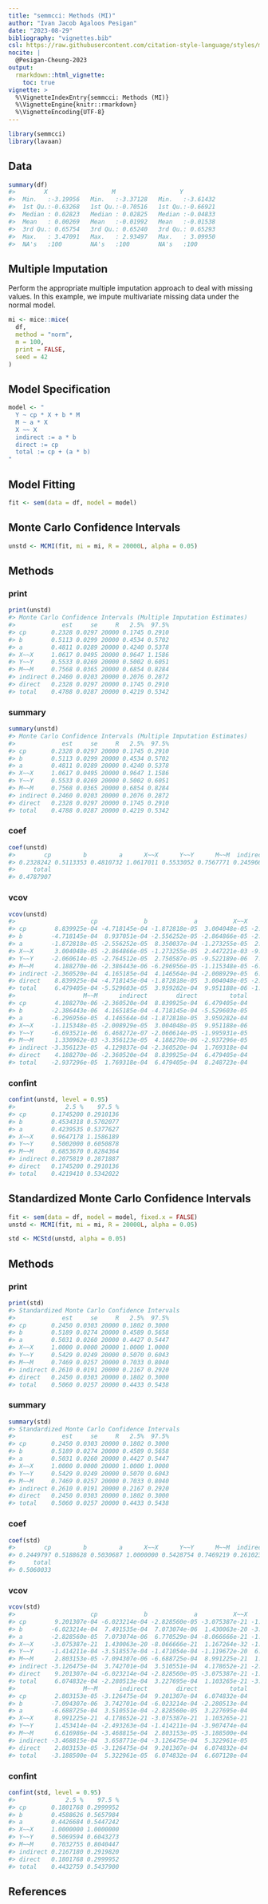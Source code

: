```yaml
---
title: "semmcci: Methods (MI)"
author: "Ivan Jacob Agaloos Pesigan"
date: "2023-08-29"
bibliography: "vignettes.bib"
csl: https://raw.githubusercontent.com/citation-style-language/styles/master/apa.csl
nocite: |
  @Pesigan-Cheung-2023
output:
  rmarkdown::html_vignette:
    toc: true
vignette: >
  %\VignetteIndexEntry{semmcci: Methods (MI)}
  %\VignetteEngine{knitr::rmarkdown}
  %\VignetteEncoding{UTF-8}
---
```


<!-- vignettes/methods-mc-mi.Rmd is generated from .setup/vignettes/methods-mc-mi.Rmd.orig. Please edit that file -->






```r
library(semmcci)
library(lavaan)
```

## Data




```r
summary(df)
#>        X                  M                  Y           
#>  Min.   :-3.19956   Min.   :-3.37128   Min.   :-3.61432  
#>  1st Qu.:-0.63268   1st Qu.:-0.70516   1st Qu.:-0.66921  
#>  Median : 0.02823   Median : 0.02825   Median :-0.04833  
#>  Mean   : 0.00269   Mean   :-0.01992   Mean   :-0.01538  
#>  3rd Qu.: 0.65754   3rd Qu.: 0.65240   3rd Qu.: 0.65293  
#>  Max.   : 3.47091   Max.   : 2.93497   Max.   : 3.09950  
#>  NA's   :100        NA's   :100        NA's   :100
```

## Multiple Imputation

Perform the appropriate multiple imputation approach to deal with missing values.
In this example, we impute multivariate missing data under the normal model.


```r
mi <- mice::mice(
  df,
  method = "norm",
  m = 100,
  print = FALSE,
  seed = 42
)
```

## Model Specification


```r
model <- "
  Y ~ cp * X + b * M
  M ~ a * X
  X ~~ X
  indirect := a * b
  direct := cp
  total := cp + (a * b)
"
```

## Model Fitting


```r
fit <- sem(data = df, model = model)
```

## Monte Carlo Confidence Intervals


```r
unstd <- MCMI(fit, mi = mi, R = 20000L, alpha = 0.05)
```

## Methods

### print


```r
print(unstd)
#> Monte Carlo Confidence Intervals (Multiple Imputation Estimates)
#>             est     se     R   2.5%  97.5%
#> cp       0.2328 0.0297 20000 0.1745 0.2910
#> b        0.5113 0.0299 20000 0.4534 0.5702
#> a        0.4811 0.0289 20000 0.4240 0.5378
#> X~~X     1.0617 0.0495 20000 0.9647 1.1586
#> Y~~Y     0.5533 0.0269 20000 0.5002 0.6051
#> M~~M     0.7568 0.0365 20000 0.6854 0.8284
#> indirect 0.2460 0.0203 20000 0.2076 0.2872
#> direct   0.2328 0.0297 20000 0.1745 0.2910
#> total    0.4788 0.0287 20000 0.4219 0.5342
```

### summary


```r
summary(unstd)
#> Monte Carlo Confidence Intervals (Multiple Imputation Estimates)
#>             est     se     R   2.5%  97.5%
#> cp       0.2328 0.0297 20000 0.1745 0.2910
#> b        0.5113 0.0299 20000 0.4534 0.5702
#> a        0.4811 0.0289 20000 0.4240 0.5378
#> X~~X     1.0617 0.0495 20000 0.9647 1.1586
#> Y~~Y     0.5533 0.0269 20000 0.5002 0.6051
#> M~~M     0.7568 0.0365 20000 0.6854 0.8284
#> indirect 0.2460 0.0203 20000 0.2076 0.2872
#> direct   0.2328 0.0297 20000 0.1745 0.2910
#> total    0.4788 0.0287 20000 0.4219 0.5342
```

### coef


```r
coef(unstd)
#>        cp         b         a      X~~X      Y~~Y      M~~M  indirect    direct 
#> 0.2328242 0.5113353 0.4810732 1.0617011 0.5533052 0.7567771 0.2459664 0.2328242 
#>     total 
#> 0.4787907
```

### vcov


```r
vcov(unstd)
#>                     cp             b             a          X~~X          Y~~Y
#> cp        8.839925e-04 -4.718145e-04 -1.872818e-05  3.004048e-05 -2.060614e-05
#> b        -4.718145e-04  8.937051e-04 -2.556252e-05 -2.864866e-05 -2.764512e-05
#> a        -1.872818e-05 -2.556252e-05  8.350037e-04 -1.273255e-05  2.750587e-05
#> X~~X      3.004048e-05 -2.864866e-05 -1.273255e-05  2.447221e-03 -9.522189e-06
#> Y~~Y     -2.060614e-05 -2.764512e-05  2.750587e-05 -9.522189e-06  7.232966e-04
#> M~~M      4.188270e-06 -2.386443e-06 -6.296956e-05 -1.115348e-05 -6.693521e-06
#> indirect -2.360520e-04  4.165185e-04  4.146564e-04 -2.008929e-05  6.468272e-07
#> direct    8.839925e-04 -4.718145e-04 -1.872818e-05  3.004048e-05 -2.060614e-05
#> total     6.479405e-04 -5.529603e-05  3.959282e-04  9.951188e-06 -1.995931e-05
#>                   M~~M      indirect        direct         total
#> cp        4.188270e-06 -2.360520e-04  8.839925e-04  6.479405e-04
#> b        -2.386443e-06  4.165185e-04 -4.718145e-04 -5.529603e-05
#> a        -6.296956e-05  4.146564e-04 -1.872818e-05  3.959282e-04
#> X~~X     -1.115348e-05 -2.008929e-05  3.004048e-05  9.951188e-06
#> Y~~Y     -6.693521e-06  6.468272e-07 -2.060614e-05 -1.995931e-05
#> M~~M      1.330962e-03 -3.356123e-05  4.188270e-06 -2.937296e-05
#> indirect -3.356123e-05  4.129837e-04 -2.360520e-04  1.769318e-04
#> direct    4.188270e-06 -2.360520e-04  8.839925e-04  6.479405e-04
#> total    -2.937296e-05  1.769318e-04  6.479405e-04  8.248723e-04
```

### confint


```r
confint(unstd, level = 0.95)
#>              2.5 %    97.5 %
#> cp       0.1745200 0.2910136
#> b        0.4534318 0.5702077
#> a        0.4239535 0.5377627
#> X~~X     0.9647178 1.1586189
#> Y~~Y     0.5002000 0.6050878
#> M~~M     0.6853670 0.8284364
#> indirect 0.2075819 0.2871887
#> direct   0.1745200 0.2910136
#> total    0.4219410 0.5342022
```

## Standardized Monte Carlo Confidence Intervals


```r
fit <- sem(data = df, model = model, fixed.x = FALSE)
unstd <- MCMI(fit, mi = mi, R = 20000L, alpha = 0.05)
```


```r
std <- MCStd(unstd, alpha = 0.05)
```

## Methods

### print


```r
print(std)
#> Standardized Monte Carlo Confidence Intervals
#>             est     se     R   2.5%  97.5%
#> cp       0.2450 0.0303 20000 0.1802 0.3000
#> b        0.5189 0.0274 20000 0.4589 0.5658
#> a        0.5031 0.0260 20000 0.4427 0.5447
#> X~~X     1.0000 0.0000 20000 1.0000 1.0000
#> Y~~Y     0.5429 0.0249 20000 0.5070 0.6043
#> M~~M     0.7469 0.0257 20000 0.7033 0.8040
#> indirect 0.2610 0.0191 20000 0.2167 0.2920
#> direct   0.2450 0.0303 20000 0.1802 0.3000
#> total    0.5060 0.0257 20000 0.4433 0.5438
```

### summary


```r
summary(std)
#> Standardized Monte Carlo Confidence Intervals
#>             est     se     R   2.5%  97.5%
#> cp       0.2450 0.0303 20000 0.1802 0.3000
#> b        0.5189 0.0274 20000 0.4589 0.5658
#> a        0.5031 0.0260 20000 0.4427 0.5447
#> X~~X     1.0000 0.0000 20000 1.0000 1.0000
#> Y~~Y     0.5429 0.0249 20000 0.5070 0.6043
#> M~~M     0.7469 0.0257 20000 0.7033 0.8040
#> indirect 0.2610 0.0191 20000 0.2167 0.2920
#> direct   0.2450 0.0303 20000 0.1802 0.3000
#> total    0.5060 0.0257 20000 0.4433 0.5438
```

### coef


```r
coef(std)
#>        cp         b         a      X~~X      Y~~Y      M~~M  indirect    direct 
#> 0.2449797 0.5188628 0.5030687 1.0000000 0.5428754 0.7469219 0.2610236 0.2449797 
#>     total 
#> 0.5060033
```

### vcov


```r
vcov(std)
#>                     cp             b             a          X~~X          Y~~Y
#> cp        9.201307e-04 -6.023214e-04 -2.828560e-05 -3.075387e-21 -1.414211e-04
#> b        -6.023214e-04  7.491535e-04  7.073074e-06  1.430063e-20 -3.518557e-04
#> a        -2.828560e-05  7.073074e-06  6.770529e-04 -8.066666e-21 -1.471054e-04
#> X~~X     -3.075387e-21  1.430063e-20 -8.066666e-21  1.167264e-32 -1.119672e-20
#> Y~~Y     -1.414211e-04 -3.518557e-04 -1.471054e-04 -1.119672e-20  6.205938e-04
#> M~~M      2.803153e-05 -7.094307e-06 -6.688725e-04  8.991225e-21  1.453414e-04
#> indirect -3.126475e-04  3.742701e-04  3.510551e-04  4.178652e-21 -2.493263e-04
#> direct    9.201307e-04 -6.023214e-04 -2.828560e-05 -3.075387e-21 -1.414211e-04
#> total     6.074832e-04 -2.280513e-04  3.227695e-04  1.103265e-21 -3.907474e-04
#>                   M~~M      indirect        direct         total
#> cp        2.803153e-05 -3.126475e-04  9.201307e-04  6.074832e-04
#> b        -7.094307e-06  3.742701e-04 -6.023214e-04 -2.280513e-04
#> a        -6.688725e-04  3.510551e-04 -2.828560e-05  3.227695e-04
#> X~~X      8.991225e-21  4.178652e-21 -3.075387e-21  1.103265e-21
#> Y~~Y      1.453414e-04 -2.493263e-04 -1.414211e-04 -3.907474e-04
#> M~~M      6.616986e-04 -3.468815e-04  2.803153e-05 -3.188500e-04
#> indirect -3.468815e-04  3.658771e-04 -3.126475e-04  5.322961e-05
#> direct    2.803153e-05 -3.126475e-04  9.201307e-04  6.074832e-04
#> total    -3.188500e-04  5.322961e-05  6.074832e-04  6.607128e-04
```

### confint


```r
confint(std, level = 0.95)
#>              2.5 %    97.5 %
#> cp       0.1801768 0.2999952
#> b        0.4588626 0.5657984
#> a        0.4426684 0.5447242
#> X~~X     1.0000000 1.0000000
#> Y~~Y     0.5069594 0.6043273
#> M~~M     0.7032755 0.8040447
#> indirect 0.2167180 0.2919820
#> direct   0.1801768 0.2999952
#> total    0.4432759 0.5437900
```

## References
